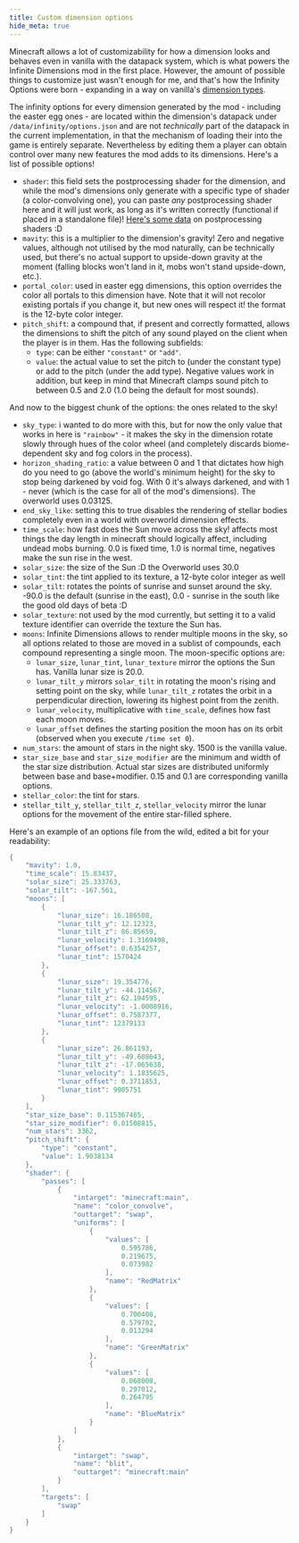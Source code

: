 ```yaml
---
title: Custom dimension options
hide_meta: true
---
```


Minecraft allows a lot of customizability for how a dimension looks and behaves even in vanilla with the datapack system,
which is what powers the Infinite Dimensions mod in the first place. However, the amount of possible things to customize
just wasn't enough for me, and that's how the Infinity Options were born - expanding in a way on vanilla's
[dimension types](https://minecraft.wiki/w/Custom_dimension#Dimension_type).

The infinity options for every dimension generated by the mod - including the easter egg ones - are located within the
dimension's datapack under `/data/infinity/options.json` and are not *technically* part of the datapack in the current
implementation, in that the mechanism of loading their into the game is entirely separate. Nevertheless by editing them
a player can obtain control over many new features the mod adds to its dimensions. Here's a list of possible options!

- `shader`: this field sets the postprocessing shader for the dimension, and while the mod's dimensions only generate with a
specific type of shader (a color-convolving one), you can paste *any* postprocessing shader here and it will just work,
as long as it's written correctly (functional if placed in a standalone file)! [Here's some data](https://minecraft.wiki/w/Shader#Post-processing_effects)
on postprocessing shaders :D
- `mavity`: this is a multiplier to the dimension's gravity! Zero and negative values, although not utilised by the mod naturally,
can be technically used, but there's no actual support to upside-down gravity at the moment (falling blocks
 won't land in it, mobs won't stand upside-down, etc.).
- `portal_color`: used in easter egg dimensions, this option overrides the color all portals to this dimension have.
Note that it will not recolor existing portals if you change it, but new ones will respect it! the format is the 12-byte color integer.
- `pitch_shift`: a compound that, if present and correctly formatted, allows the dimensions to shift the pitch of any sound
played on the client when the player is in them. Has the following subfields:
    - `type`: can be either `"constant"` or `"add"`.
    - `value`: the actual value to set the pitch to (under the constant type) or add to the pitch (under the add type).
    Negative values work in addition, but keep in mind that Minecraft clamps sound pitch to between 0.5 and 2.0
    (1.0 being the default for most sounds).

And now to the biggest chunk of the options: the ones related to the sky!
- `sky_type`: i wanted to do more with this, but for now the only value that works in here is `"rainbow"` - it makes the sky
in the dimension rotate slowly through hues of the color wheel (and completely discards biome-dependent sky and fog colors
in the process).
- `horizon_shading_ratio`: a value between 0 and 1 that dictates how high do you need to go (above the world's minimum height)
for the sky to stop being darkened by void fog. With 0 it's always darkened, and with 1 - never (which is the case for all
of the mod's dimensions). The overworld uses 0.03125.
- `end_sky_like`: setting this to true disables the rendering of stellar bodies completely even in a world with overworld dimension effects.
- `time_scale`: how fast does the Sun move across the sky! affects most things the day length in minecraft should logically affect,
including undead mobs burning. 0.0 is fixed time, 1.0 is normal time, negatives make the sun rise in the west.
- `solar_size`: the size of the Sun :D the Overworld uses 30.0
- `solar_tint`: the tint applied to its texture, a 12-byte color integer as well
- `solar_tilt`: rotates the points of sunrise and sunset around the sky. -90.0 is the default (sunrise in the east),
0.0 - sunrise in the south like the good old days of beta :D
- `solar_texture`: not used by the mod currently, but setting it to a valid texture identifier can override the texture the Sun has.
- `moons`: Infinite Dimensions allows to render multiple moons in the sky, so all options related to those are moved in a sublist of
compounds, each compound representing a single moon. The moon-specific options are:
    - `lunar_size`, `lunar_tint`, `lunar_texture` mirror the options the Sun has. Vanilla lunar size is 20.0.
    - `lunar_tilt_y` mirrors `solar_tilt` in rotating the moon's rising and setting point on the sky, while `lunar_tilt_z`
    rotates the orbit in a perpendicular direction, lowering its highest point from the zenith.
    - `lunar_velocity`, multiplicative with `time_scale`, defines how fast each moon moves.
    - `lunar_offset` defines the starting position the moon has on its orbit (observed when you execute `/time set 0`).
- `num_stars`: the amount of stars in the night sky. 1500 is the vanilla value.
- `star_size_base` and `star_size_modifier` are the minimum and width of the star size distribution. Actual star sizes are distributed
uniformly between base and base+modifier. 0.15 and 0.1 are corresponding vanilla options.
- `stellar_color`: the tint for stars.
- `stellar_tilt_y`, `stellar_tilt_z`, `stellar_velocity` mirror the lunar options for the movement of the entire star-filled sphere.

Here's an example of an options file from the wild, edited a bit for your readability:

```java
{
	"mavity": 1.0,
	"time_scale": 15.83437,
	"solar_size": 25.333763,
	"solar_tilt": -167.561,
	"moons": [
		{
			"lunar_size": 16.186508,
			"lunar_tilt_y": 12.12323,
			"lunar_tilt_z": 86.85659,
			"lunar_velocity": 1.3169498,
			"lunar_offset": 0.6354257,
			"lunar_tint": 1570424
		},
		{
			"lunar_size": 19.354776,
			"lunar_tilt_y": -44.114567,
			"lunar_tilt_z": 62.194595,
			"lunar_velocity": -1.0008916,
			"lunar_offset": 0.7587377,
			"lunar_tint": 12379133
		},
		{
			"lunar_size": 26.861193,
			"lunar_tilt_y": -49.608643,
			"lunar_tilt_z": -17.065638,
			"lunar_velocity": 1.1835625,
			"lunar_offset": 0.3711853,
			"lunar_tint": 9905751
		}
	],
	"star_size_base": 0.115367465,
	"star_size_modifier": 0.01508815,
	"num_stars": 3362,
	"pitch_shift": {
		"type": "constant",
		"value": 1.9038134
	},
	"shader": {
		"passes": [
			{
				"intarget": "minecraft:main",
				"name": "color_convolve",
				"outtarget": "swap",
				"uniforms": [
					{
						"values": [
							0.595786,
							0.219675,
							0.073982
						],
						"name": "RedMatrix"
					},
					{
						"values": [
							0.700408,
							0.579702,
							0.013294
						],
						"name": "GreenMatrix"
					},
					{
						"values": [
							0.068008,
							0.297012,
							0.264795
						],
						"name": "BlueMatrix"
					}
				]
			},
			{
				"intarget": "swap",
				"name": "blit",
				"outtarget": "minecraft:main"
			}
		],
		"targets": [
			"swap"
		]
	}
}
```
